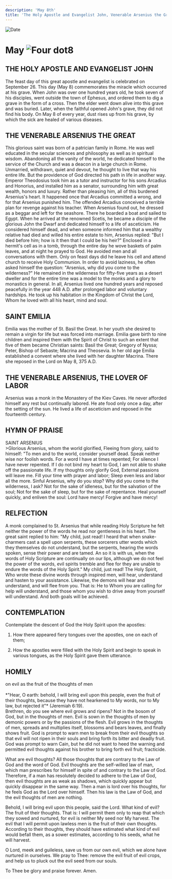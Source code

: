 ```yaml
---
description: 'May 8th'
title: 'The Holy Apostle and Evangelist John, Venerable Arsenius the Great, St. Emilia, Venerable Arsenius, the Lover of Labor'
---
```


<CustomPaginator />
<RunningHead />

<Image src="/title-imprint.png" height={68} width={50} alt="Date" className="title-imprint"/>

# <div id="date">May <Image className="four-dot" src="/four-dot.png" height={15} width={15} alt="Four dot" />8</div>

## THE HOLY APOSTLE AND EVANGELIST JOHN

The feast day of this great apostle and evangelist is celebrated on September 26. This day (May 8) commemorates the miracle which occurred at his grave. When John was over one hundred years old, he took seven of his disciples, went outside the town of Ephesus, and ordered them to dig a grave in the form of a cross. Then the elder went down alive into this grave and was buried. Later, when the faithful opened John's grave, they did not find his body. On May 8 of every year, dust rises up from his grave, by which the sick are healed of various diseases.

## THE VENERABLE ARSENIUS THE GREAT

This glorious saint was born of a patrician family in Rome. He was well educated in the secular sciences and philosophy as well as in spiritual wisdom. Abandoning all the vanity of the world, he dedicated himself to the service of the Church and was a deacon in a large church in Rome. Unmarried, withdrawn, quiet and devout, he thought to live that way his entire life. But the providence of God directed his path in life in another way. Emperor Theodosius took him as a tutor and instructor for his sons Arcadius and Honorius, and installed him as a senator, surrounding him with great wealth, honors and luxury. Rather than pleasing him, all of this burdened Arsenius's heart. It happened once that Arcadius committed a wrong, and for that Arsenius punished him. The offended Arcadius conceived a terrible plan for revenge against his teacher. When Arsenius found out, he dressed as a beggar and left for the seashore.  There he boarded a boat and sailed to Egypt. When he arrived at the renowned Scetis, he became a disciple of the glorious John the Dwarf and dedicated himself to a life of asceticism. He considered himself dead, and when someone informed him that a wealthy relative had died and willed his entire estate to him, Arsenius replied: "But I died before him; how is it then that I could be his heir?" Enclosed in a hermit's cell as in a tomb, through the entire day he wove baskets of palm leaves, and at night he prayed to God. He avoided men and all conversations with them. Only on feast days did he leave his cell and attend church to receive Holy Communion. In order to avoid laziness, he often asked himself the question: "Arsenius, why did you come to the wilderness?" He remained in the wilderness for fifty-five years as a desert dweller and for the entire time was a model to the monks and a glory to monastics in general. In all, Arsenius lived one hundred years and reposed peacefully in the year 448 A.D. after prolonged labor and voluntary hardships.  He took up his habitation in the Kingdom of Christ the Lord, Whom he loved with all his heart, mind and soul.

## SAINT EMILIA

Emilia was the mother of St. Basil the Great. In her youth she desired to remain a virgin for life but was forced into marriage. Emilia gave birth to nine children and inspired them with the Spirit of Christ to such an extent that five of them became Christian saints: Basil the Great; Gregory of Nyssa; Peter, Bishop of Sebaste; Macrina and Theosevia. In her old age Emilia established a convent where she lived with her daughter Macrina. There she reposed in the Lord on May 8, 375 A.D.

## THE VENERABLE ARSENIUS, THE LOVER OF LABOR

Arsenius was a monk in the Monastery of the Kiev Caves. He never afforded himself any rest but continually labored. He ate food only once a day, after the setting of the sun. He lived a life of asceticism and reposed in the fourteenth century.


## HYMN OF PRAISE
<div style={{textAlign:'center', color:'crimson', fontWeight:'bold'}}>
SAINT ARSENIUS
</div>
>Glorious Arsenius, whom the world glorified,  
Fleeing from glory, said to himself:  
"To men and to the world, consider yourself dead.  
Speak neither wise nor foolish words.  
For a word I have at times repented;  
For silence I have never repented.  
If I do not bind my heart to God,  
I am not able to shake off the passionate life.  
If my thoughts only glorify God,  
External passions will leave me.  
Fill your time with prayer and labor;  
Sleep even less and labor all the more.  
Sinful Arsenius, why do you stop?  
Why did you come to the wilderness, I ask?  
Not for the sake of idleness, but for the salvation of the soul;  
Not for the sake of sleep, but for the sake of repentance.  
Heal yourself quickly, and enliven the soul:  
Lord have mercy! Forgive and have mercy!  


## RELFECTION

A monk complained to St. Arsenius that while reading Holy Scripture he felt neither the power of the words he read nor gentleness in his heart. The great saint replied to him: "My child, just read! I heard that when snake-charmers cast a spell upon serpents, these sorcerers utter words which they themselves do not understand, but the serpents, hearing the words spoken, sense their power and are tamed. An so it is with us, when the words of Holy Scripture are continually on our lips, although we do not feel the power of the words, evil spirits tremble and flee for they are unable to endure the words of the Holy Spirit." My child, just read! The Holy Spirit, Who wrote these divine words through inspired men, will hear, understand and hasten to your assistance. Likewise, the demons will hear and understand, and will flee from you. That is: He to Whom you are calling for help will understand, and those whom you wish to drive away from yourself will understand. And both goals will be achieved.


## CONTEMPLATION

Contemplate the descent of God the Holy Spirit upon the apostles:

1. How there appeared fiery tongues over the apostles, one on each of them;

2. How the apostles were filled with the Holy Spirit and begin to speak in various tongues, as the Holy Spirit gave them utterance.


## HOMILY
<div style={{textAlign:'center', color:'crimson', fontWeight:'bold'}}>
on evil as the fruit of the thoughts of men
</div><br />
<div style={{textAlign:'right'}}>
*"Hear, O earth: behold, I will bring evil upon this people, even the fruit of their thoughts, because they have not hearkened to My words, nor to My law, but rejected it"* (Jeremiah 6:19).
</div>
Brethren, do you see where evil grows and ripens? Not in the bosom of God, but in the thoughts of men. Evil is sown in the thoughts of men by demonic powers or by the passions of the flesh. Evil grows in the thoughts of men, spreads and multiplies itself, blossoms and bears leaves, and finally shows fruit. God is prompt to warn men to break from their evil thoughts so that evil will not ripen in their souls and bring forth its bitter and deadly fruit. God was prompt to warn Cain, but he did not want to heed the warning and permitted evil thoughts against his brother to bring forth evil fruit; fracticide.

What are evil thoughts? All those thoughts that are contrary to the Law of God and the word of God. Evil thoughts are the self-willed law of man, which man prescribes for himself in spite of and contrary to the Law of God. Therefore, if a man has resolutely decided to adhere to the Law of God, then evil thoughts are as weak as shadows, which quickly appear but quickly disappear in the same way. Then a man is lord over his thoughts, for he feels God as the Lord over himself. Then his law is the Law of God, and the evil thoughts of men are nothing.

Behold, I will bring evil upon this people, said the Lord. What kind of evil? The fruit of their thoughts. That is: I will permit them only to reap that which they sowed and nurtured, for evil is neither My seed nor My harvest. The evil that I will permit upon lawless men is the fruit of their own thoughts. According to their thoughts, they should have estimated what kind of evil would befall them, as a sower estimates, according to his seeds, what he will harvest.

O Lord, meek and guileless, save us from our own evil, which we alone have nurtured in ourselves. We pray to Thee: remove the evil fruit of evil crops, and help us to pluck out the evil seed from our souls.

To Thee be glory and praise forever. Amen.